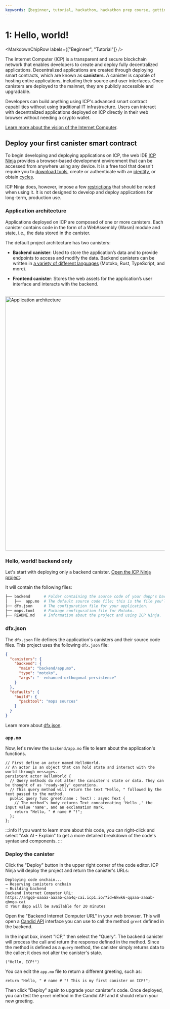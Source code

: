 ```yaml
---
keywords: [beginner, tutorial, hackathon, hackathon prep course, getting started, icp ninja, basic example, backend only, hello, world! icp, ninja]
---
```



# 1: Hello, world!

<MarkdownChipRow labels={["Beginner", "Tutorial"]} />

The Internet Computer (ICP) is a transparent and secure blockchain network that enables developers to create and deploy fully decentralized applications. Decentralized applications are created through deploying smart contracts, which are known as **canisters**. A canister is capable of hosting entire applications, including their source and user interfaces. Once canisters are deployed to the mainnet, they are publicly accessible and upgradable.

Developers can build anything using ICP's advanced smart contract capabilities without using traditional IT infrastructure. Users can interact with decentralized applications deployed on ICP directly in their web browser without needing a crypto wallet.

[Learn more about the vision of the Internet Computer](https://learn.internetcomputer.org/hc/en-us/articles/33624077003668-What-is-the-Vision-behind-ICP).

## Deploy your first canister smart contract

To begin developing and deploying applications on ICP, the web IDE [ICP Ninja](https://icp.ninja) provides a browser-based development environment that can be accessed from anywhere using any device. It is a free tool that doesn't require you to [download tools](/docs/building-apps/getting-started/install), create or authenticate with an [identity](/docs/building-apps/getting-started/identities), or obtain [cycles](/docs/building-apps/getting-started/tokens-and-cycles).

ICP Ninja does, however, impose a few [restrictions](/docs/building-apps/developer-tools/icp-ninja) that should be noted when using it. It is not designed to develop and deploy applications for long-term, production use.

### Application architecture

Applications deployed on ICP are composed of one or more canisters. Each canister contains code in the form of a WebAssembly (Wasm) module and state, i.e., the data stored in the canister.

The default project architecture has two canisters:

- **Backend canister**: Used to store the application’s data and to provide endpoints to access and modify the data. Backend canisters can be written in [a variety of different languages](/docs/building-apps/developer-tools/cdks/) (Motoko, Rust, TypeScript, and more).

- **Frontend canister**: Stores the web assets for the application’s user interface and interacts with the backend.

<div class="text--center">
  <img
    src={useBaseUrl("/img/docs/app-arch.png")}
    alt="Application architecture"
    width="800"
  />
</div>

### Hello, world! backend only

Let's start with deploying only a backend canister. [Open the ICP Ninja project](https://icp.ninja/s/w2MbP).

It will contain the following files:

```bash
├── backend      # Folder containing the source code of your dapp's backend.
│   ├──  app.mo  # The default source code file; this is the file you'll be working with in this tutorial.
├── dfx.json     # The configuration file for your application.
├── mops.toml    # Package configuration file for Motoko.
├── README.md    # Information about the project and using ICP Ninja.
```

### dfx.json​

The `dfx.json` file defines the application's canisters and their source code files. This project uses the following `dfx.json` file:

```json title=dfx.json
{
  "canisters": {
    "backend": {
      "main": "backend/app.mo",
      "type": "motoko",
      "args": "--enhanced-orthogonal-persistence"
    }
  },
  "defaults": {
    "build": {
      "packtool": "mops sources"
    }
  }
}

```

Learn more about [dfx.json](/docs/building-apps/developer-tools/dfx-json).

### `app.mo`

Now, let's review the `backend/app.mo` file to learn about the application's functions.

```motoko title="backend/app.mo" no-repl
// First define an actor named HelloWorld.
// An actor is an object that can hold state and interact with the world through messages.
persistent actor HelloWorld {
  // Query methods do not alter the canister's state or data. They can be thought of as 'ready-only' operations.
  // This query method will return the text "Hello, " followed by the text passed to the method.
  public query func greet(name : Text) : async Text {
    // The method’s body returns Text concatenating 'Hello ,' the input value 'name', and an exclamation mark.
    return "Hello, " # name # "!";
  };
};
```

:::info
If you want to learn more about this code, you can right-click and select "Ask AI - Explain" to get a more detailed breakdown of the code's syntax and components.
:::

### Deploy the canister

Click the "Deploy" button in the upper right corner of the code editor. ICP Ninja will deploy the project and return the canister's URLs:

```
Deploying code onchain...
→ Reserving canisters onchain
→ Building backend
Backend Internet Computer URL:
https://a4gq6-oaaaa-aaaab-qaa4q-cai.icp1.io/?id=6kwk6-qqaaa-aaaab-qbmga-cai
⏰ Your dapp will be available for 20 minutes
```

Open the "Backend Internet Computer URL" in your web browser. This will open a [Candid API](/docs/building-apps/interact-with-canisters/candid/candid-concepts) interface you can use to call the method `greet` defined in the backend.

In the input box, insert "ICP," then select the "Query". The backend canister will process the call and return the response defined in the method. Since the method is defined as a `query` method, the canister simply returns data to the caller; it does not alter the canister's state.

```
("Hello, ICP!")
```

You can edit the `app.mo` file to return a different greeting, such as:

```
return "Hello, " # name # "! This is my first canister on ICP!";
```

Then click "Deploy" again to upgrade your canister's code. Once deployed, you can test the `greet` method in the Candid API and it should return your new greeting.

